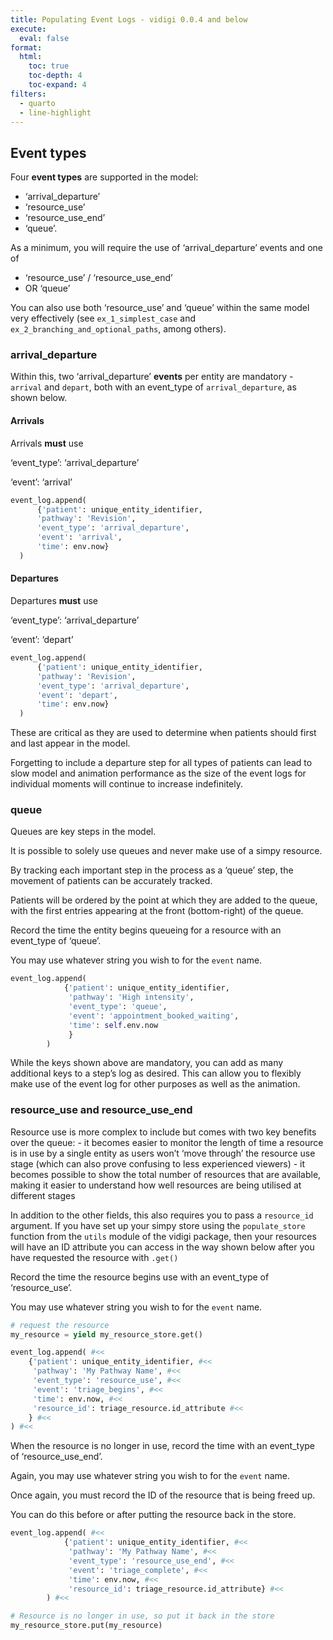 ```yaml
---
title: Populating Event Logs - vidigi 0.0.4 and below
execute:
  eval: false
format:
  html:
    toc: true
    toc-depth: 4
    toc-expand: 4
filters:
  - quarto
  - line-highlight
---
```


## Event types

Four **event types** are supported in the model:

- 'arrival_departure'
- 'resource_use'
- 'resource_use_end'
- 'queue'.

As a minimum, you will require the use of 'arrival_departure' events and one of

- 'resource_use' / 'resource_use_end'
- OR 'queue'

You can also use both 'resource_use' and 'queue' within the same model very effectively (see `ex_1_simplest_case` and `ex_2_branching_and_optional_paths`, among others).

### arrival_departure

Within this, two 'arrival_departure' **events** per entity are mandatory - `arrival` and `depart`, both with an event_type of `arrival_departure`, as shown below.

#### Arrivals

:::{.callout-important}
Arrivals **must** use

'event_type': 'arrival_departure'

'event': 'arrival'

:::

```python
event_log.append(
      {'patient': unique_entity_identifier,
      'pathway': 'Revision',
      'event_type': 'arrival_departure',
      'event': 'arrival',
      'time': env.now}
  )
```

#### Departures

:::{.callout-important}
Departures **must** use

'event_type': 'arrival_departure'

'event': 'depart'

:::

```python
event_log.append(
      {'patient': unique_entity_identifier,
      'pathway': 'Revision',
      'event_type': 'arrival_departure',
      'event': 'depart',
      'time': env.now}
  )
```

:::{.callout-warning}
These are critical as they are used to determine when patients should first and last appear in the model.
:::

:::{.callout-important}
Forgetting to include a departure step for all types of patients can lead to slow model and animation performance as the size of the event logs for individual moments will continue to increase indefinitely.
:::

### queue

Queues are key steps in the model.

It is possible to solely use queues and never make use of a simpy resource.

By tracking each important step in the process as a 'queue' step, the movement of patients can be accurately tracked.

Patients will be ordered by the point at which they are added to the queue, with the first entries appearing at the front (bottom-right) of the queue.

Record the time the entity begins queueing for a resource with an event_type of 'queue'.

You may use whatever string you wish to for the `event` name.

```python
event_log.append(
            {'patient': unique_entity_identifier,
             'pathway': 'High intensity',
             'event_type': 'queue',
             'event': 'appointment_booked_waiting',
             'time': self.env.now
             }
        )
```

While the keys shown above are mandatory, you can add as many additional keys to a step's log as desired. This can allow you to flexibly make use of the event log for other purposes as well as the animation.

### resource_use and resource_use_end

Resource use is more complex to include but comes with two key benefits over the queue:
- it becomes easier to monitor the length of time a resource is in use by a single entity as users won't 'move through' the resource use stage (which can also prove confusing to less experienced viewers)
- it becomes possible to show the total number of resources that are available, making it easier to understand how well resources are being utilised at different stages

In addition to the other fields, this also requires you to pass a `resource_id` argument. If you have set up your simpy store using the `populate_store` function from the `utils` module of the vidigi package, then your resources will have an ID attribute you can access in the way shown below after you have requested the resource with `.get()`

Record the time the resource begins use with an event_type of 'resource_use'.

You may use whatever string you wish to for the `event` name.

```python
# request the resource
my_resource = yield my_resource_store.get()

event_log.append( #<<
    {'patient': unique_entity_identifier, #<<
     'pathway': 'My Pathway Name', #<<
     'event_type': 'resource_use', #<<
     'event': 'triage_begins', #<<
     'time': env.now, #<<
     'resource_id': triage_resource.id_attribute #<<
    } #<<
) #<<
```

When the resource is no longer in use, record the time with an event_type of 'resource_use_end'.

Again, you may use whatever string you wish to for the `event` name.

Once again, you must record the ID of the resource that is being freed up.

You can do this before or after putting the resource back in the store.

```python
event_log.append( #<<
            {'patient': unique_entity_identifier, #<<
             'pathway': 'My Pathway Name', #<<
             'event_type': 'resource_use_end', #<<
             'event': 'triage_complete', #<<
             'time': env.now, #<<
             'resource_id': triage_resource.id_attribute} #<<
        ) #<<

# Resource is no longer in use, so put it back in the store
my_resource_store.put(my_resource)
```
